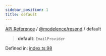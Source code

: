 ```yaml
---
sidebar_position: 1
title: default
---
```


[API Reference](/api-reference/@modelence/resend/variables/../../../index) / [@modelence/resend](/api-reference/@modelence/resend/variables/../index) / default

> **default**: `EmailProvider`

Defined in: [index.ts:98](https://github.com/modelence/modelence/blob/656d4e4c01b88903ac6c14e3993c6fa92ee12257/packages/resend/src/index.ts#L98)
